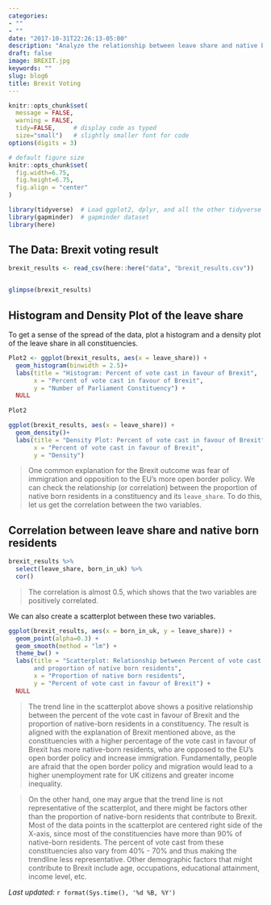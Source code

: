 ```yaml
---
categories:
- ""
- ""
date: "2017-10-31T22:26:13-05:00"
description: "Analyze the relationship between leave share and native born residents"
draft: false
image: BREXIT.jpg
keywords: ""
slug: blog6
title: Brexit Voting
---
```



```r

knitr::opts_chunk$set(
  message = FALSE, 
  warning = FALSE, 
  tidy=FALSE,     # display code as typed
  size="small")   # slightly smaller font for code
options(digits = 3)

# default figure size
knitr::opts_chunk$set(
  fig.width=6.75, 
  fig.height=6.75,
  fig.align = "center"
)
```


```r
library(tidyverse)  # Load ggplot2, dplyr, and all the other tidyverse packages
library(gapminder)  # gapminder dataset
library(here)
```

## The Data: Brexit voting result


```r
brexit_results <- read_csv(here::here("data", "brexit_results.csv"))


glimpse(brexit_results)
```

## Histogram and Density Plot of the leave share

To get a sense of the spread of the data, plot a histogram and a density plot of the leave share in all constituencies.

```r
Plot2 <- ggplot(brexit_results, aes(x = leave_share)) +
  geom_histogram(binwidth = 2.5)+
  labs(title = "Histogram: Percent of vote cast in favour of Brexit",
       x = "Percent of vote cast in favour of Brexit",
       y = "Number of Parliament Constituency") +
  NULL
  
Plot2

ggplot(brexit_results, aes(x = leave_share)) +
  geom_density()+
  labs(title = "Density Plot: Percent of vote cast in favour of Brexit",
       x = "Percent of vote cast in favour of Brexit",
       y = "Density") 


```

>One common explanation for the Brexit outcome was fear of immigration and opposition to the EU's more open border policy. We can check the relationship (or correlation) between the proportion of native born residents in a constituency and its `leave_share`. To do this, let us get the correlation between the two variables.

## Correlation between leave share and native born residents 

```r
brexit_results %>% 
  select(leave_share, born_in_uk) %>% 
  cor()
```

>The correlation is almost 0.5, which shows that the two variables are positively correlated. 

We can also create a scatterplot between these two variables.

```r
ggplot(brexit_results, aes(x = born_in_uk, y = leave_share)) +
  geom_point(alpha=0.3) +
  geom_smooth(method = "lm") +
  theme_bw() +
  labs(title = "Scatterplot: Relationship between Percent of vote cast in favour of Brexit 
       and proportion of native born residents",
       x = "Proportion of native born residents",
       y = "Percent of vote cast in favour of Brexit") +
  NULL
```

>The trend line in the scatterplot above shows a positive relationship between the percent of the vote cast in favour of Brexit and the proportion of native-born residents in a constituency. The result is aligned with the explanation of Brexit mentioned above, as the constituencies with a higher percentage of the vote cast in favour of Brexit has more native-born residents, who are opposed to the EU's open border policy and increase immigration. Fundamentally, people are afraid that the open border policy and migration would lead to a higher unemployment rate for UK citizens and greater income inequality.

>On the other hand, one may argue that the trend line is not representative of the scatterplot, and there might be factors other than the proportion of native-born residents that contribute to Brexit. Most of the data points in the scatterplot are centered right side of the X-axis, since most of the constituencies have more than 90% of native-born residents. The percent of vote cast from these constituencies also vary from 40% - 70% and thus making the trendline less representative. Other demographic factors that might contribute to Brexit include age, occupations, educational attainment, income level, etc.

*Last updated:* `r format(Sys.time(), '%d %B, %Y')`
